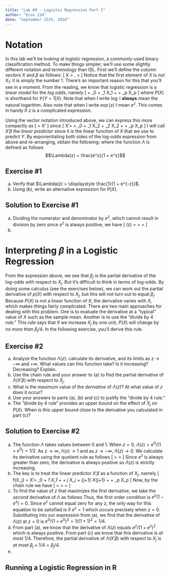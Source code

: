 ```yaml
---
title: "Lab #9 - Logistic Regression Part I"
author: "Econ 224"
date: "September 25th, 2018"
---
```



# Notation
In this lab we'll be looking at logistic regression, a commonly-used binary classification method.
To make things simpler, we'll use some slightly different notation and terminology than ISL.
First we'll define the *column vectors* $X$ and $\beta$ as follows:
\[
X = \left[
\begin{array}{c}
1 \\ X_1 \\ X_2 \\ \vdots \\ X_p
\end{array}
\right], \quad
\beta = 
\left[
\begin{array}{c}
\beta_0 \\ \beta_1 \\ \beta_2 \\ \vdots \\ \beta_p
\end{array}
\right]
\]
Notice that the first element of $X$ is *not* $X_1$: it is simply the number $1$. 
There's an important reason for this that you'll see in a moment.
From the reading, we know that logistic regression is a *linear model* for the *log odds*, namely
\[
\log\left[\frac{P(X)}{1 - P(X)} \right] = \beta_0 + \beta_1 X_1 + \cdots + \beta_p X_p
\]
where $P(X)$ is shorthand for $\mathbb{P}(Y=1|X)$.
Note that when I write $\log$ I **always** mean the natural logarithm.
Also note that when I write $\exp(z)$ I mean $e^z$.
This comes in handy if $z$ is a complicated expression.

Using the vector notation introduced above, we can express this more compactly as
\[
\log \left[\frac{P(X)}{1 - P(X)} \right] = X'\beta
\]
since 
\[
X'\beta = 
\left[\begin{array}{ccccc}
1 & X_1 & X_2 & \cdots & X_p
\end{array}\right]
\left[
\begin{array}{c}
\beta_0 \\ \beta_1 \\ \beta_2 \\ \vdots \\ \beta_p
\end{array}
\right] = \beta_0 + \beta_1 X_2 + \beta_2 X_2 + \cdots + \beta_p X_p
\]
I will call $X'\beta$ the *linear predictor* since it is the linear function of $X$ that we use to predict $Y$.
By exponentiating both sides of the log-odds expression from above and re-arranging, obtain the following:
\begin{align*}
\frac{P(X)}{1 - P(X)} &= \exp(X'\beta) \\
P(X) &= [1 - P(X)] \exp(X'\beta)\\
P(X) + P(X) \exp(X'\beta) &= \exp(X'\beta)\\
P(X)[1 + \exp(X'\beta)] &= \exp(X'\beta)\\
P(X) &= \frac{\exp(X'\beta)}{1 + \exp(X'\beta)} \\
P(X) &= \Lambda(X'\beta)
\end{align*}
where the function $\Lambda$ is defined as follows
$$\Lambda(z) = \frac{e^z}{1 + e^z}$$

## Exercise \#1
(a) Verify that $\Lambda(z) = \displaystyle \frac{1}{1 + e^{-z}}$.
(b) Using (b), write an alternative expression for $P(X)$.

## Solution to Exercise \#1
<!-- ANS_START -->
(a) Dividing the numerator and denominator by $e^z$, which cannot result in division by zero since $e^z$ is always positive, we have
\[
\Lambda(z) = \frac{e^z}{1 + e^z} = \frac{1}{1/e^z + 1} = \frac{1}{1 + e^{-z}}
\]
(b)
<!-- ANS_END -->

# Interpreting $\beta$ in a Logistic Regression
From the expression above, we see that $\beta_j$ is the partial derivative of the log-odds with respect to $X_j$.
But it's difficult to think in terms of log-odds.
By doing some calculus (see the exercises below), we can work out the partial derivative of $p(X)$ with respect to $X_j$, but this will *not* turn out to equal $\beta_j$.
Because $P(X)$ is not a linear function of $X$, the derivative varies with $X$, which makes things fairly complicated.
There are two main approaches for dealing with this problem. 
One is to evaluate the derivative at a "typical" value of $X$ such as the sample mean.
Another is to use the "divide by 4 rule." 
This rule says that if we increase $X_j$ by one unit, $P(X)$ will change by *no more than* $\beta_j/4$.
In the following exercise, you'll derive this rule.

## Exercise \#2
(a) Analyze the function $\Lambda(z)$: calculate its derivative, and its limits as $z \rightarrow -\infty$ and $+\infty$. What values can this function take? Is it increasing? Decreasing? Explain.
(b) Use the chain rule and your answer to (a) to find the partial derivative of $\Lambda(X'\beta)$ with respect to $X_j$.
(c) What is the maximum value of the *derivative* of $\Lambda(z)$? At what value of $z$ does it occur?
(d) Use your answers to parts (a), (b) and (c) to justify the "divide by 4 rule." 
(e) The "divide by 4 rule" provides an upper bound on the effect of $X_j$ on $P(X)$. When is this upper bound close to the derivative you calculated in part (c)?

## Solution to Exercise \#2
<!-- ANS_START -->
(a) The function $\Lambda$ takes values between 0 and 1. 
When $z = 0$, $\Lambda(z) = e^0 / (1 + e^0) = 1/2$.
As $z \rightarrow \infty$, $\Lambda(z) \rightarrow 1$ and as $z \rightarrow -\infty$, $\Lambda(z) \rightarrow 0$.
We calculate its derivative using the quotient rule as follows
\[
\frac{d\Lambda(z)}{dz} = \frac{e^z (1 + e^z) - e^z e^z}{(1 + e^z)^2} = \frac{e^z}{(1 + e^z)^2}
\]
Since $e^z$ is always greater than zero, the derivative is always positive so $\Lambda(z)$ is strictly increasing.
(b) The key is to treat the linear predictor $X'\beta$ as a function of $X_j$, namely 
\[
f(X_j) = X'\beta =  \beta_0 + \beta_1 X_1 + \cdots + \beta_j X_j + \beta_{j+1} X_{j+1} + \cdots + \beta_p X_p
\]
Now, by the chain rule we have
\[
\frac{\partial \Lambda(X'\beta)}{\partial X_j} =  \frac{\partial \Lambda\left(f(X_j)\right)}{\partial X_j} = \frac{\exp(X'\beta)}{[1 + \exp(X'\beta)]^2} \frac{\partial f(X_j)}{\partial X_j}  = \frac{\beta_j \exp(X'\beta)}{[1 + \exp(X'\beta)]^2}
\]
(c) To find the value of $z$ that maximizes the first derivative, we take the *second* derivative of $\Lambda$ as follows
\begin{align*}
\frac{d^2\Lambda(z)}{dz} &= \frac{e^z(1 + e^z)^2 - 2e^z(1 + e^z)e^z}{(1 + e^z)^4} = \frac{e^z(1 + 2e^z + e^{2z}) - 2e^{2z}(1 + e^z)}{(1 + e^z)^4} \\
&= \frac{e^z + 2e^{2z} + e^{3z} - 2e^{2z} - 2e^{3z}}{(1 + e^z)^4} = \frac{e^z - e^{3z}}{(1 + e^z)^4}\\
&= \frac{e^z(1 - e^{2z})}{(1 + e^z)^4} = \frac{e^z(1 + e^z)(1 - e^z)}{(1 + e^z)^4} =\frac{e^z(1 - e^z)}{(1 + e^z)^3} 
\end{align*}
Thus, the first order condition is $e^z(1 - e^z) = 0$.
Since $e^z$ cannot equal zero for any $z$, the only way for this equation to be satisfied is if $e^z = 1$ which occurs precisely when $z = 0$.
Substituting into our expression from (a), we find that the derivative of $\Lambda(z)$ at $z=0$ is $e^0/(1 + e^0)^2 = 1 / (1 + 1)^2 = 1/4$.
(d) From part (a), we know that the derivative of $\Lambda(z)$ equals $e^z/(1 + e^z)^2$ which is always positive. From part (c) we know that this derivative is *at most* 1/4. Therefore, the partial derivative of $\Lambda(X'\beta)$ with respect to $X_j$ is *at most* $\beta_j \times 1/4 = \beta_j / 4$.
(e)
<!-- ANS_END -->

## Running a Logistic Regression in R
